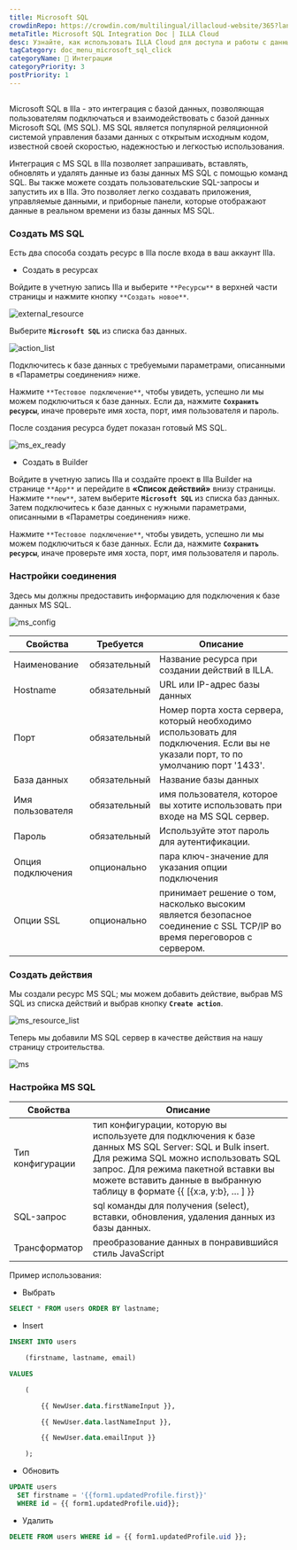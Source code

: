 ```yaml
---
title: Microsoft SQL
crowdinRepo: https://crowdin.com/multilingual/illacloud-website/365?languages=ru&filter=basic&value=0
metaTitle: Microsoft SQL Integration Doc | ILLA Cloud
desc: Узнайте, как использовать ILLA Cloud для доступа и работы с данными Microsoft SQL. Создавайте приложения, визуализируйте данные и автоматизируйте рабочие процессы с помощью ILLA Cloud.
tagCategory: doc_menu_microsoft_sql_click
categoryName: 🔨 Интеграции
categoryPriority: 3
postPriority: 1
---
```


## <h2 hidden>Что такое Microsoft SQL?</h2>

Microsoft SQL в Illa - это интеграция с базой данных, позволяющая пользователям подключаться и взаимодействовать с базой данных Microsoft SQL (MS SQL). MS SQL является популярной реляционной системой управления базами данных с открытым исходным кодом, известной своей скоростью, надежностью и легкостью использования.

Интеграция с MS SQL в Illa позволяет запрашивать, вставлять, обновлять и удалять данные из базы данных MS SQL с помощью команд SQL. Вы также можете создать пользовательские SQL-запросы и запустить их в Illa. Это позволяет легко создавать приложения, управляемые данными, и приборные панели, которые отображают данные в реальном времени из базы данных MS SQL.

### Создать MS SQL

Есть два способа создать ресурс в Illa после входа в ваш аккаунт Illa.

-   Создать в ресурсах

Войдите в учетную запись Illa и выберите `**Ресурсы**` в верхней части страницы и нажмите кнопку `**Создать новое**`.

![external_resource](https://cdn.illacloud.com/official-website/img/docs/external_resource.png)

Выберите **`Microsoft SQL`** из списка баз данных.

![action_list](https://cdn.illacloud.com/official-website/img/docs/action_list.png)

Подключитесь к базе данных с требуемыми параметрами, описанными в «Параметры соединения» ниже.

Нажмите `**Тестовое подключение**`, чтобы увидеть, успешно ли мы можем подключиться к базе данных. Если да, нажмите **`Сохранить ресурсы`**, иначе проверьте имя хоста, порт, имя пользователя и пароль.

После создания ресурса будет показан готовый MS SQL.

![ms_ex_ready](https://cdn.illacloud.com/official-website/img/docs/ms_ex_ready.png)

-   Создать в Builder

Войдите в учетную запись Illa и создайте проект в Illa Builder на странице `**App**` и перейдите в **«Список действий»** внизу страницы. Нажмите `**new**`, затем выберите **`Microsoft SQL`** из списка баз данных. Затем подключитесь к базе данных с нужными параметрами, описанными в «Параметры соединения» ниже.

Нажмите `**Тестовое подключение**`, чтобы увидеть, успешно ли мы можем подключиться к базе данных. Если да, нажмите **`Сохранить ресурсы`**, иначе проверьте имя хоста, порт, имя пользователя и пароль.

### Настройки соединения

Здесь мы должны предоставить информацию для подключения к базе данных MS SQL.

![ms_config](https://cdn.illacloud.com/official-website/img/docs/ms_config.png)

| Свойства                  | Требуется    | Описание                                                                                                                                 |
| ------------------------- | ------------ | ---------------------------------------------------------------------------------------------------------------------------------------- |
| Наименование              | обязательный | Название ресурса при создании действий в ILLA.                                                                                           |
| Hostname                  | обязательный | URL или IP-адрес базы данных                                                                                                             |
| Порт                      | обязательный | Номер порта хоста сервера, который необходимо использовать для подключения. Если вы не указали порт, то по умолчанию порт '1433'.        |
| База данных               | обязательный | Название базы данных                                                                                                                     |
| Имя пользователя          | обязательный | имя пользователя, которое вы хотите использовать при входе на MS SQL сервер.                                                             |
| Пароль                    | обязательный | Используйте этот пароль для аутентификации.                                                                                              |
| Опция подключения         | опционально  | пара ключ-значение для указания опции подключения                                                                                        |
| Опции SSL                 | опционально  | принимает решение о том, насколько высоким является безопасное соединение с SSL TCP/IP во время переговоров с сервером.                  |

### Создать действия

Мы создали ресурс MS SQL; мы можем добавить действие, выбрав MS SQL из списка действий и выбрав кнопку **`Create action`**.

![ms_resource_list](https://cdn.illacloud.com/official-website/img/docs/ms_resource_list.png)

Теперь мы добавили MS SQL сервер в качестве действия на нашу страницу строительства.

![ms](https://cdn.illacloud.com/official-website/img/docs/ms.png)

### Настройка MS SQL

| Свойства         | Описание                                                                                                                                                                                                                                                          |
| ---------------- | ----------------------------------------------------------------------------------------------------------------------------------------------------------------------------------------------------------------------------------------------------------------- |
| Тип конфигурации | тип конфигурации, которую вы используете для подключения к базе данных MS SQL Server: SQL и Bulk insert. Для режима SQL можно использовать SQL запрос. Для режима пакетной вставки вы можете вставить данные в выбранную таблицу в формате {{ [{x:a, y:b}, … ] }} |
| SQL-запрос       | sql команды для получения (select), вставки, обновления, удаления данных из базы данных.                                                                                                                                                                          |
| Трансформатор    | преобразование данных в понравившийся стиль JavaScript                                                                                                                                                                                                            |

Пример использования:

-   Выбрать

```sql
SELECT * FROM users ORDER BY lastname;
```

-   Insert

```sql
INSERT INTO users

	(firstname, lastname, email)

VALUES

	(

		{{ NewUser.data.firstNameInput }},

		{{ NewUser.data.lastNameInput }},

		{{ NewUser.data.emailInput }}

	);
```

-   Обновить

```sql
UPDATE users
  SET firstname = '{{form1.updatedProfile.first}}'
  WHERE id = {{ form1.updatedProfile.uid}};
```

-   Удалить

```sql
DELETE FROM users WHERE id = {{ form1.updatedProfile.uid }};
```
